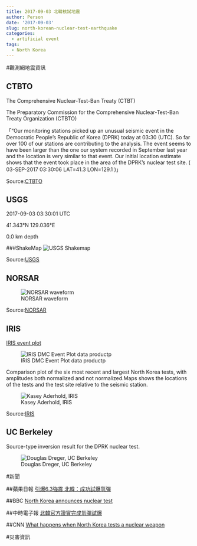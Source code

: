 ```yaml
---
title: 2017-09-03 北韓核試地震
author: Person
date: '2017-09-03'
slug: north-korean-nuclear-test-earthquake
categories:
  - artificial event
tags:
  - North Korea
---
```



#觀測網地震資訊

## CTBTO

The Comprehensive Nuclear-Test-Ban Treaty (CTBT) 

The Preparatory Commission for the Comprehensive Nuclear-Test-Ban Treaty Organization (CTBTO)

「“Our monitoring stations picked up an unusual seismic event in the Democratic People’s Republic of Korea (DPRK) today at 03:30 (UTC). So far over 100 of our stations are contributing to the analysis. The event seems to have been larger than the one our system recorded in September last year and the location is very similar to that event. Our initial location estimate shows that the event took place in the area of the DPRK’s nuclear test site. ( 03-SEP-2017 03:30:06 LAT=41.3 LON=129.1 )」

Source:[CTBTO](https://www.ctbto.org/press-centre/press-releases/2017/ctbto-executive-secretary-lassina-zerbo-on-the-unusual-seismic-event-detected-in-the-democratic-peoples-republic-of-korea/)

## USGS
2017-09-03 03:30:01 UTC

41.343°N   129.036°E

0.0 km depth

###ShakeMap
![USGS Shakemap](images/20170903/us2000aert_intensity.jpg)

Source:[USGS](https://earthquake.usgs.gov/earthquakes/eventpage/us2000aert#executive)

## NORSAR

![NORSAR waveform](images/20170903/DPRK_20170903_ai.jpg)

Source:[NORSAR](https://www.norsar.no/press/latest-press-release/archive/large-nuclear-test-in-north-korea-on-3-september-2017-article1534-984.html)

## IRIS

[IRIS event plot](http://ds.iris.edu/spud/eventplot/14190470)

![IRIS DMC Event Plot data productp](images/20170903/2017.09.03.03.30.IRIS_0to180deg_30min.0.3to1.0Hz.VERTICAL.V.small.png)

Comparison plot of the six most recent and largest North Korea tests, with amplitudes both normalized and not normalized.Maps shows the locations of the tests and the test site relative to the seismic station.

![Kasey Aderhold, IRIS](images/20170903/Aderhold_2017NKTest_17_09_03.png)

Source:[IRIS](http://ds.iris.edu/ds/nodes/dmc/specialevents/2017/09/03/2017-north-korean-nuclear-test/)

## UC Berkeley

Source-type inversion result for the DPRK nuclear test.

![Douglas Dreger, UC Berkeley](images/20170903/dreger_dprk09032017_moment_tensor.png)

#新聞

##蘋果日報
[引爆6.3強震 北韓：成功試爆氫彈](http://www.appledaily.com.tw/realtimenews/article/new/20170903/1196104/)

##BBC
[North Korea announces nuclear test](http://www.bbc.com/news/av/world-asia-41140099/n-korea-announces-nuclear-test?intlink_from_url=http%3A%2F%2Fwww.bbc.com%2Fnews%2Ftopics%2F590ec892-07c1-49d5-b7b7-1de0b05d0500%2Fnorth-korea&link_location=live-reporting-map)

##中時電子報
[北韓官方證實完成氫彈試爆](http://www.chinatimes.com/realtimenews/20170903001867-260408)

##CNN
[What happens when North Korea tests a nuclear weapon](http://edition.cnn.com/2017/09/03/asia/north-korea-nuclear-test-explainer/index.html)


#災害資訊